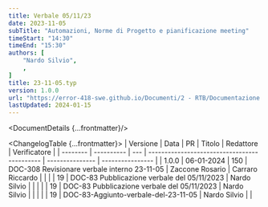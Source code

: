 ```yaml
---
title: Verbale 05/11/23
date: 2023-11-05
subTitle: "Automazioni, Norme di Progetto e pianificazione meeting"
timeStart: "14:30"
timeEnd: "15:30"
authors: [
	"Nardo Silvio",
	,
]
title: 23-11-05.typ
version: 1.0.0
url: "https://error-418-swe.github.io/Documenti/2 - RTB/Documentazione interna/Verbali/23-11-05_v1.0.0.pdf"
lastUpdated: 2024-01-15
---
```



<DocumentDetails {...frontmatter}/>

<ChangelogTable {...frontmatter}>
| Versione | Data       | PR  | Titolo                                       | Redattore       | Verificatore     |
| -------- | ---------- | --- | -------------------------------------------- | --------------- | ---------------- |
| 1.0.0    | 06-01-2024 | 150 | DOC-308 Revisionare verbale interno 23-11-05 | Zaccone Rosario | Carraro Riccardo |
|          |            | 19  | DOC-83 Pubblicazione verbale del 05/11/2023  | Nardo Silvio    |                  |
|          |            | 19  | DOC-83 Pubblicazione verbale del 05/11/2023  | Nardo Silvio    |                  |
|          |            | 19  | DOC-83-Aggiunto-verbale-del-23-11-05         | Nardo Silvio    |                  |
</ChangelogTable>

